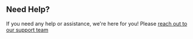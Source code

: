 ## Need Help?

If you need any help or assistance, we're here for you! Please [reach out to our support team](https://droidoxy.com/support/)
